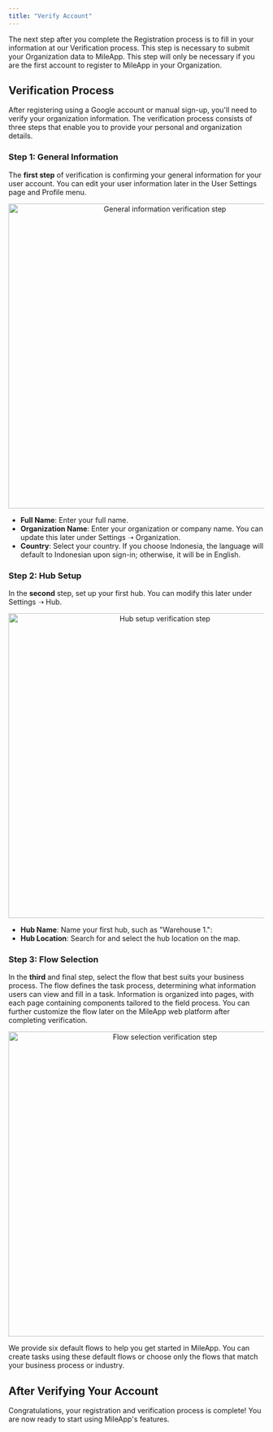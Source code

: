 ```yaml
---
title: "Verify Account"
---
```

The next step after you complete the Registration process is to fill in your information at our Verification process. This step is necessary to submit your Organization data to MileApp. This step will only be necessary if you are the first account to register to MileApp in your Organization.

## Verification Process

After registering using a Google account or manual sign-up, you'll need to verify your organization information. The verification process consists of three steps that enable you to provide your personal and organization details.

### Step 1: General Information

The **first step** of verification is confirming your general information for your user account. You can edit your user information later in the User Settings page and Profile menu.

<div align="center">
  <img src="https://t3837933.p.clickup-attachments.com/t3837933/df7fa6b7-d6b8-48a2-9c91-65d20a0241e4/image.png" alt="General information verification step" width="600" />
</div>

- **Full Name**: Enter your full name.
- **Organization Name**: Enter your organization or company name. You can update this later under Settings ➝ Organization.
- **Country**: Select your country. If you choose Indonesia, the language will default to Indonesian upon sign-in; otherwise, it will be in English.

### Step 2: Hub Setup

In the **second** step, set up your first hub. You can modify this later under Settings ➝ Hub.

<div align="center">
  <img src="https://t3837933.p.clickup-attachments.com/t3837933/1cb35ec8-1199-49ad-8ce2-4b2489a0c836/image.png" alt="Hub setup verification step" width="600" />
</div>

- **Hub Name**: Name your first hub, such as "Warehouse 1.":
- **Hub Location**: Search for and select the hub location on the map.

### Step 3: Flow Selection

In the **third** and final step, select the flow that best suits your business process. The flow defines the task process, determining what information users can view and fill in a task. Information is organized into pages, with each page containing components tailored to the field process. You can further customize the flow later on the MileApp web platform after completing verification.

<div align="center">
  <img src="https://t3837933.p.clickup-attachments.com/t3837933/29884ffb-7d53-4731-b3bc-212f77f5b5af/image.png" alt="Flow selection verification step" width="600" />
</div>

We provide six default flows to help you get started in MileApp. You can create tasks using these default flows or choose only the flows that match your business process or industry.

## After Verifying Your Account

Congratulations, your registration and verification process is complete! You are now ready to start using MileApp's features.
